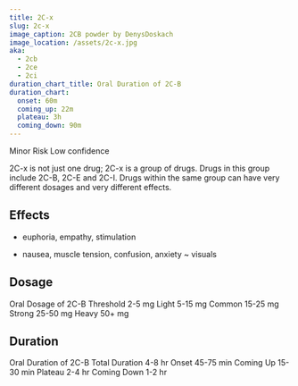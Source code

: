---
title: 2C-x
slug: 2c-x
image_caption: 2CB powder by DenysDoskach
image_location: /assets/2c-x.jpg
aka:
  - 2cb
  - 2ce
  - 2ci
duration_chart_title: Oral Duration of 2C-B
duration_chart:
  onset: 60m
  coming_up: 22m
  plateau: 3h
  coming_down: 90m
---
Minor Risk
Low confidence

2C-x is not just one drug; 2C-x is a group of drugs. Drugs in this group include 2C-B, 2C-E and 2C-I. Drugs within the same group can have very different dosages and very different effects.

## Effects
+ euphoria, empathy, stimulation
- nausea, muscle tension, confusion, anxiety
~ visuals

## Dosage
Oral Dosage of 2C-B
Threshold
2-5 mg
Light
5-15 mg
Common
15-25 mg
Strong
25-50 mg
Heavy
50+ mg


## Duration

Oral Duration of 2C-B
Total Duration
4-8 hr
Onset
45-75 min
Coming Up
15-30 min
Plateau
2-4 hr
Coming Down
1-2 hr

